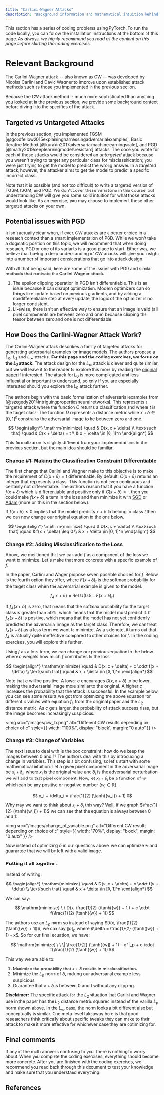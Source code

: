 ```yaml
---
title: "Carlini-Wagner Attacks"
description: "Background information and mathematical intuition behind Carlini-Wager adversarial attacks."
---
```


This section has a series of coding problems using PyTorch. To run the code locally, you can follow the installation instructions at the bottom of this page. _As always, we highly recommend you read all the content on this page before starting the coding exercises._

<ExerciseButtons
  githubUrl="https://github.com/zroe1/xlab-ai-security/blob/main/working/CW.ipynb"
  colabUrl="https://colab.research.google.com/github/zroe1/xlab-ai-security/blob/main/working/CW.ipynb"
/>

# Relevant Background

The Carlini-Wagner attack -- also known as CW -- was developed by [Nicolas Carlini](https://nicholas.carlini.com/) and [David Wagner](https://scholar.google.com/citations?user=67kghxAAAAAJ&hl=en) to improve upon established attack methods such as those you implemented in the previous section.

Because the CW attack method is much more sophisticated than anything you looked at in the previous section, we provide some background context before diving into the specifics of the attack.

## Targeted vs Untargeted Attacks

In the previous section, you implemented FGSM [@goodfellow2015explainingharnessingadversarialexamples], Basic Iterative Method [@kurakin2017adversarialmachinelearningscale], and PGD [@madry2019deeplearningmodelsresistant] attacks. The code you wrote for each of these attacks would be considered an _untargeted_ attack because you weren't trying to target any particular class for misclassification; you were just trying to get the model to predict the wrong answer. In a _targeted_ attack, however, the attacker aims to get the model to predict a specific incorrect class.

Note that it is possible (and not too difficult) to write a targeted version of FGSM, ISGM, and PGD. We don't cover these variations in this course, but understanding CW will give you some solid intuition for what those attacks would look like. As an exercise, you may choose to implement these other targeted attacks on your own.

## Potential issues with PGD

It isn't actually clear when, if ever, CW attacks are a better choice in a research context than a smart implementation of PGD. While we won't take a dogmatic position on this topic, we will recommend that when doing research, PGD or one of its variants is a good place to start. Either way, we believe that having a deep understanding of CW attacks will give you insight into a number of important considerations that go into attack design.

With all that being said, here are some of the issues with PGD and similar methods that motivate the Carlini-Wagner attack.

1. The epsilon clipping operation in PGD isn't differentiable. This is an issue because it
   can disrupt optimization. Modern optimizers can do things like update based on previous
   gradients, and by adding a nondifferentiable step at every update, the logic of the optimizer
   is no longer consistent.
2. Likewise, there isn't an effective way to ensure that an image is valid
   (all pixel components are between zero and one) because clipping the tensor
   between zero and one is not differentiable.

## How Does the Carlini-Wagner Attack Work?

The Carlini-Wagner attack describes a family of targeted attacks for generating adversarial examples for image models. The authors propose a $L_0$, $L_2$ and $L_\infty$ attacks. **For this page and the coding exercises, we focus on the $L_2$ attack.** The attack design for the $L_\infty$ attack is clever and quite similar, but we will leave it to the reader to explore this more by reading the [original paper](https://arxiv.org/pdf/1608.04644) if interested. The attack for $L_0$ is more complicated and less influential or important to understand, so only if you are especially interested should you explore the $L_0$ attack further.

The authors begin with the basic formalization of adversarial examples from [@szegedy2014intriguingpropertiesneuralnetworks]. This represents a targeted attack where the function $C$ returns a classification and where $t$ is the target class. The function $D$ represents a distance metric while $x + \delta \in [0, 1]^n$ constrains the adversarial image to be between zero and one.

$$
\begin{align*}
\mathrm{minimize} \quad & D(x, x + \delta) \\
\text{such that} \quad & C(x + \delta) = t \\
& x + \delta \in [0, 1]^n
\end{align*}
$$

This formalization is slightly different from your implementations in the previous section, but the main idea should be familiar.

### Change #1: Making the Classification Constraint Differentiable

The first change that Carlini and Wagner make to this objective is to make the
requirement of $C(x + \delta) = t$ differentiable. By default, $C(x + \delta)$ returns an integer that represents a class. This function is not even continuous and certainly not differentiable. The authors reason that if you have a function $f(x + \delta)$ which is differentiable and positive only if $C(x + \delta) = t$, then you could make $f(x + \delta)$ a term in the loss and then minimize it with [SGD](https://docs.pytorch.org/docs/stable/generated/torch.optim.SGD.html) or [Adam](https://docs.pytorch.org/docs/stable/generated/torch.optim.Adam.html) (more on this in the section below).

If $f(x + \delta) \leq 0$ implies that the model predicts $x + \delta$ to belong to class $t$ then we can now change our original equation to the one below.

$$
\begin{align*}
\mathrm{minimize} \quad & D(x, x + \delta) \\
\text{such that} \quad & f(x + \delta) \leq 0 \\
& x + \delta \in [0, 1]^n
\end{align*}
$$

### Change #2: Adding Misclassification to the Loss

Above, we mentioned that we can add $f$ as a component of the loss we want to minimize. Let's make that more concrete with a specific example of $f$.

In the paper, Carlini and Wager propose seven possible choices for $f$. Below is the fourth option they offer, where $F(x + \delta)_t$ is the softmax probability for the target class when the adversarial example is given to the model.

$$
f_4(x + \delta) = \mathrm{ReLU}(0.5 - F(x + \delta)_t)
$$

If $f_4(x + \delta)$ is zero, that means that the softmax probability for the target class is greater than 50%, which means that the model must predict it. If $f_4(x + \delta)$ is positive, which means that the model has not yet confidently predicted the adversarial image as the target class. Therefore, we can treat $f_4(x + \delta)$ as a loss term we want to minimize. As a sidenote, it turns out that $f_4$ is actually quite ineffective compared to other choices for $f$. In the coding exercises, you will explore this further.

Using $f$ as a loss term, we can change our previous equation to the below where $c$ weights how much $f$ contributes to the loss.

$$
\begin{align*}
\mathrm{minimize} \quad & D(x, x + \delta) + c \cdot f(x + \delta) \\
\text{such that} \quad & x + \delta \in [0, 1]^n
\end{align*}
$$

Note that $c$ will be positive. A lower $c$ encourages $D(x, x + \delta)$ to
be lower, making the adversarial image more similar to the original. A higher $c$ increases the probability that the attack is successful. In the example below, you can see some results we got from optimizing the above equation for different $c$ values with equation $f_6$ from the original paper and the $L_2$ distance metric. As $c$ gets larger, the probability of attack success rises, but the image becomes increasingly suspicious.

<img
  src="/images/cw_lp.png"
  alt="Different CW results depending on choice of c"
  style={{ width: "100%", display: "block", margin: "0 auto" }}
/>

### Change #3: Change of Variables

The next issue to deal with is the box constraint: how do we keep the images between 0 and 1? The authors deal with this by introducing a change in variables. This step is a bit confusing, so let's start with some mathematical intuition. Let a given pixel component in the adversarial image be $x_i + \delta_i$, where $x_i$ is the original value and $\delta_i$ is the adversarial perturbation we will add to that pixel component. Now, let $x_i + \delta_i$ be a function of $w_i$ which can be any positive or negative number ($w_i \in \mathbb{R}$).

$$
x_i + \delta_i = \frac{1}{2} (\tanh({w_i}) + 1)
$$

Why may we want to think about $x_i + \delta_i$ this way? Well, if we graph $\frac{1}{2} (\tanh({w_i}) + 1)$ we can see that the equation is always between 0 and 1:

<img
  src="/images/change_of_variable.png"
  alt="Different CW results depending on choice of c"
  style={{ width: "70%", display: "block", margin: "0 auto" }}
/>

Now instead of optimizing $\delta$ in our questions above, we can optimize $w$ and guarantee that we will be left with a valid image.

### Putting it all together:

Instead of writing:

$$
\begin{align*}
\mathrm{minimize} \quad & D(x, x + \delta) + c \cdot f(x + \delta) \\
\text{such that} \quad & x + \delta \in [0, 1]^n
\end{align*}
$$

We can say:

$$
\mathrm{minimize} \ \   D(x, \frac{1}{2} (\tanh({w}) + 1)) + c \cdot f(\frac{1}{2} (\tanh({w}) + 1))
$$

The authors use an $L_p$ norm so instead of saying $D(x, \frac{1}{2} (\tanh({w}) + 1))$, we can say $\| \delta \|_p$ where $\delta = \frac{1}{2} (\tanh({w}) + 1) - x$. So for our final equation, we have:

$$
\mathrm{minimize} \ \   \| \frac{1}{2} (\tanh({w}) + 1) - x \|_p + c \cdot f(\frac{1}{2} (\tanh({w}) + 1))
$$

This way we are able to:

1. Maximize the probability that $x + \delta$ results in misclassification.
2. Minimize the $L_p$ norm of $\delta$, making our adversarial example less suspicious
3. Guarantee that $x + \delta$ is between 0 and 1 without any clipping.

**Disclaimer:** The specific attack for the $L_2$ situation that Carlini and Wagner use in the paper has the $L_2$ distance metric squared instead of the vanilla $L_p$ norm shown above. In the $L_\infty$ case, the norm looks a bit different also but conceptually is similar. One meta-level takeaway here is that good researchers think critically about specific tweaks they can make to their attack to make it more effective for whichever case they are optimizing for.

## Final comments

If any of the math above is confusing to you, there is nothing to worry about.
When you complete the coding exercises, everything should become more concrete. After you are finished with the coding exercises, we recommend you read back through this document to test your knowledge and make sure that you understand everything.

<NextPageButton />

## References
